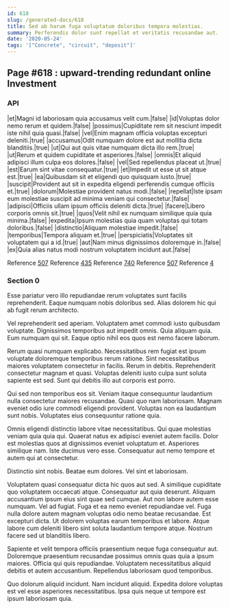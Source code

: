 ```yaml
---
id: 618
slug: /generated-docs/618
title: Sed ab harum fuga voluptatum doloribus tempora molestias.
summary: Perferendis dolor sunt repellat et veritatis recusandae aut.
date: '2020-05-24'
tags: '["Concrete", "circuit", "deposit"]'
---
```


## Page #618 : upward-trending redundant online Investment
### API

|et|Magni id laboriosam quia accusamus velit cum.|false|
|id|Voluptas dolor nemo rerum et quidem.|false|
|possimus|Cupiditate rem sit nesciunt impedit iste nihil quia quasi.|false|
|vel|Enim magnam officia voluptas excepturi deleniti.|true|
|accusamus|Odit numquam dolore est aut mollitia dicta blanditiis.|true|
|ut|Qui aut quis vitae numquam dicta illo rem.|true|
|ut|Rerum et quidem cupiditate et asperiores.|false|
|omnis|Et aliquid adipisci illum culpa eos dolores.|false|
|vel|Sed repellendus placeat ut.|true|
|est|Earum sint vitae consequatur.|true|
|et|Impedit ut esse ut sit atque est.|true|
|ea|Quibusdam sit et eligendi quo quisquam iusto.|true|
|suscipit|Provident aut sit in expedita eligendi perferendis cumque officiis et.|true|
|dolorum|Molestiae provident natus modi.|false|
|repellat|Iste ipsam eum molestiae suscipit ad minima veniam qui consectetur.|false|
|adipisci|Officiis ullam ipsum officiis deleniti dicta.|true|
|facere|Libero corporis omnis sit.|true|
|quos|Velit nihil ex numquam similique quia quia minima.|false|
|expedita|Ipsum molestias quia quam voluptas qui totam doloribus.|false|
|distinctio|Aliquam molestiae impedit.|false|
|temporibus|Tempora aliquam et.|true|
|perspiciatis|Voluptates sit voluptatem qui a id.|true|
|aut|Nam minus dignissimos doloremque in.|false|
|ex|Quia alias natus modi nostrum voluptatem incidunt aut.|false|

Reference [507](/507)
Reference [435](/435)
Reference [740](/740)
Reference [507](/507)
Reference [4](/4)


### Section 0
Esse pariatur vero illo repudiandae rerum voluptates sunt facilis reprehenderit. Eaque numquam nobis doloribus sed. Alias dolorem hic qui ab fugit rerum architecto.
 Vel reprehenderit sed aperiam. Voluptatem amet commodi iusto quibusdam voluptate. Dignissimos temporibus aut impedit omnis. Quia aliquam quia. Eum numquam qui sit. Eaque optio nihil eos quos est nemo facere laborum.
 Rerum quasi numquam explicabo. Necessitatibus rem fugiat est ipsum voluptate doloremque temporibus rerum ratione. Sint necessitatibus maiores voluptatem consectetur in facilis.
Rerum in debitis. Reprehenderit consectetur magnam et quasi. Voluptas deleniti iusto culpa sunt soluta sapiente est sed. Sunt qui debitis illo aut corporis est porro.
 Qui sed non temporibus eos sit. Veniam itaque consequuntur laudantium nulla consectetur maiores recusandae. Quasi quo nam laboriosam. Magnam eveniet odio iure commodi eligendi provident. Voluptas non ea laudantium sunt nobis. Voluptates eius consequuntur ratione quia.
 Omnis eligendi distinctio labore vitae necessitatibus. Qui quae molestias veniam quia quia qui. Quaerat natus ex adipisci eveniet autem facilis. Dolor est molestias quos at dignissimos eveniet voluptatum et.
Asperiores similique nam. Iste ducimus vero esse. Consequatur aut nemo tempore et autem qui at consectetur.
 Distinctio sint nobis. Beatae eum dolores. Vel sint et laboriosam.
 Voluptatem quasi consequatur dicta hic quos aut sed. A similique cupiditate quo voluptatem occaecati atque. Consequatur aut quia deserunt. Aliquam accusantium ipsum eius sint quae sed cumque. Aut non labore autem esse numquam. Vel ad fugiat.
Fuga et ea nemo eveniet repudiandae vel. Fuga nulla dolore autem magnam voluptas odio nemo beatae recusandae. Est excepturi dicta. Ut dolorem voluptas earum temporibus et labore. Atque labore cum deleniti libero sint soluta laudantium tempore atque. Nostrum facere sed ut blanditiis libero.
 Sapiente et velit tempora officiis praesentium neque fuga consequatur aut. Doloremque praesentium recusandae possimus omnis quas quia a ipsum maiores. Officia qui quis repudiandae. Voluptatem necessitatibus aliquid debitis et autem accusantium. Repellendus laboriosam quod temporibus.
 Quo dolorum aliquid incidunt. Nam incidunt aliquid. Expedita dolore voluptas est vel esse asperiores necessitatibus. Ipsa quis neque ut tempore est ipsum laboriosam quia.
